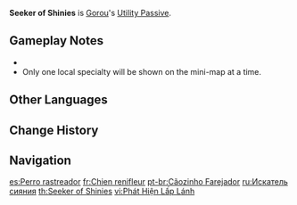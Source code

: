 {{Talent Infobox
|image         = Talent Seeker of Shinies.png
|character     = Gorou
|type          = Utility Passive
|info          = Displays the location of nearby [[Inazuma Local Specialty|resources unique to Inazuma]] on the [[mini-map]].
|utility1      = Effects Retained Character Fallen
|utility2      = Resource
|utility3      = Local Specialty
|utility4      = Inazuma Local Specialty
}}
'''Seeker of Shinies''' is [[Gorou]]'s [[Utility Passive]].

==Gameplay Notes==
* {{TalentNote|character=Gorou|talent=Seeker of Shinies|dead}}
* Only one local specialty will be shown on the mini-map at a time.

==Other Languages==
{{Other Languages
|en      = Seeker of Shinies
|zhs     = 亮晶晶发现术
|zhs_rm  = Liàngjīngjīng Fāxiàn Shù
|zht     = 亮晶晶發現術
|zht_rm  = Liàngjīngjīng Fāxiàn Shù
|zh_tl   = Shining Discovery Technique
|ja      = キラキラ発見術
|ja_rm   = Kirakira hakkenjutsu
|ja_tl   = Shining Discovery Technique
|ko      = 반짝반짝 발견술
|ko_rm   = Banjjakbanjjak Balgyeonsul
|ko_tl   = Twinkle-Twinkle Discovery Technique
|es      = Perro rastreador
|es_tl   = Tracking Dog
|fr      = Chien renifleur
|fr_tl   = Sniffer Dog
|ru      = Искатель сияния
|ru_tl   = Seeker of Radiance
|th      = Seeker of Shinies
|vi      = Phát Hiện Lấp Lánh
|vi_tl   = 
|de      = Gespür für Geglitzer
|de_tl   = Grasp for Shinies
|id      = Seeker of Shinies
|pt      = Cãozinho Farejador
|pt_tl   = Small Sniffer Dog
|pt_note = "Cãozinho" refers to dogs in either a cute manner, or small dogs in general.
|tr      = Işıl Işıl Bir Keşif
|tr_tl   = 
|it      = Fiuto canino
|it_tl   = Canine Sense of Smell
}}

==Change History==
{{Change History|2.3}}

==Navigation==
{{Talent Navbox|Gorou}}

[[es:Perro rastreador]]
[[fr:Chien renifleur]]
[[pt-br:Cãozinho Farejador]]
[[ru:Искатель сияния]]
[[th:Seeker of Shinies]]
[[vi:Phát Hiện Lấp Lánh]]